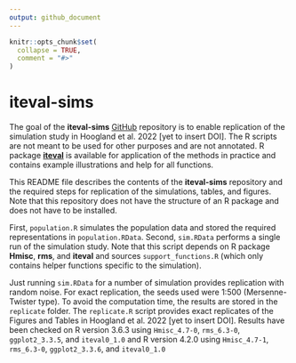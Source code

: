 ```yaml
---
output: github_document
---
```


<!-- README.md is generated from README.Rmd. Please edit that file -->

```r
knitr::opts_chunk$set(
  collapse = TRUE,
  comment = "#>"
)
```

# iteval-sims

<!-- badges: start -->
<!-- badges: end -->

The goal of the **iteval-sims** [GitHub](https://github.com/) repository is to enable replication of the simulation study in Hoogland et al. 2022 [yet to insert DOI]. The R scripts are not meant to be used for other purposes and are not annotated. R package [**iteval**](https://github.com/jeroenhoogland/iteval) is available for application of the methods in practice and contains example illustrations and help for all functions.

This README file describes the contents of the **iteval-sims** repository and the required steps for replication of the simulations, tables, and figures. Note that this repository does not have the structure of an R package and does not have to be installed.

First, `population.R` simulates the population data and stored the required representations in `population.RData`. Second, `sim.RData` performs a single run of the simulation study. Note that this script depends on R package **Hmisc**, **rms**, and **iteval** and sources `support_functions.R` (which only contains helper functions specific to the simulation).

Just running `sim.RData` for a number of simulation provides replication with random noise. For exact replication, the seeds used were 1:500 (Mersenne-Twister type). To avoid the computation time, the results are stored in the `replicate` folder. The `replicate.R` script provides exact replicates of the Figures and Tables in Hoogland et al. 2022 [yet to insert DOI]. Results have been checked on R version 3.6.3 using ` Hmisc_4.7-0`, `rms_6.3-0`, `ggplot2_3.3.5`, and `iteval0_1.0` and R version 4.2.0 using `Hmisc_4.7-1`, `rms_6.3-0 `, `ggplot2_3.3.6`, and `iteval0_1.0`


